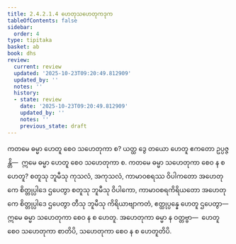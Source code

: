 ```yaml
---
title: 2.4.2.1.4 ဟေတုသဟေတုကဒုက
tableOfContents: false
sidebar:
  order: 4
type: tipitaka
basket: ab
book: dhs
review:
  current: review
  updated: '2025-10-23T09:20:49.812909'
  updated_by: ''
  notes: ''
  history:
  - state: review
    date: '2025-10-23T09:20:49.812909'
    updated_by: ''
    notes: ''
    previous_state: draft
---
```



<ReviewStatus review={frontmatter.review} showDetails={true} />

<HypothesisAnnotation frontmatter={frontmatter} />

<DynamicBreadcrumb />

<Division number="1447" book="dhs" e="ch" v="29" p="276">

<Paragraph number="2157" book="dhs">
ကတမေ ဓမ္မာ ဟေတူ စေဝ သဟေတုကာ စ? ယတ္ထ ဒွေ တယော ဟေတူ ဧကတော ဥပ္ပဇ္ဇန္တိ—  ဣမေ ဓမ္မာ ဟေတူ စေဝ သဟေတုကာ စ.
</Paragraph>

</Division>
<Division number="1448" book="dhs" e="ch" v="29" p="276">

<Paragraph number="2158" book="dhs">
ကတမေ ဓမ္မာ သဟေတုကာ စေဝ န စ ဟေတူ? စတူသု ဘူမီသု ကုသလံ, အကုသလံ, ကာမာဝစရဿ ဝိပါကတော အဟေတုကေ စိတ္တုပ္ပါဒေ ဌပေတွာ စတူသု ဘူမီသု ဝိပါကော, ကာမာဝစရကိရိယတော အဟေတုကေ စိတ္တုပ္ပါဒေ ဌပေတွာ တီသု ဘူမီသု ကိရိယာဗျာကတံ, ဧတ္ထုပ္ပန္နေ ဟေတူ ဌပေတွာ—  ဣမေ ဓမ္မာ သဟေတုကာ စေဝ န စ ဟေတူ. အဟေတုကာ ဓမ္မာ န ဝတ္တဗ္ဗာ—  ဟေတူ စေဝ သဟေတုကာ စာတိပိ, သဟေတုကာ စေဝ န စ ဟေတူတိပိ.
</Paragraph>
</Division>